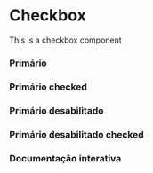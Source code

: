 

# Checkbox

This is a checkbox component

<Meta of={Story} />

### Primário

<Canvas of={Story.Primary} />

### Primário checked

<Canvas of={Story.PrimaryChecked} />

### Primário desabilitado

<Canvas of={Story.PrimaryDisabled} />

### Primário desabilitado checked

<Canvas of={Story.PrimaryDisabledChecked} />

### Documentação interativa

<Primary />

<Controls />

